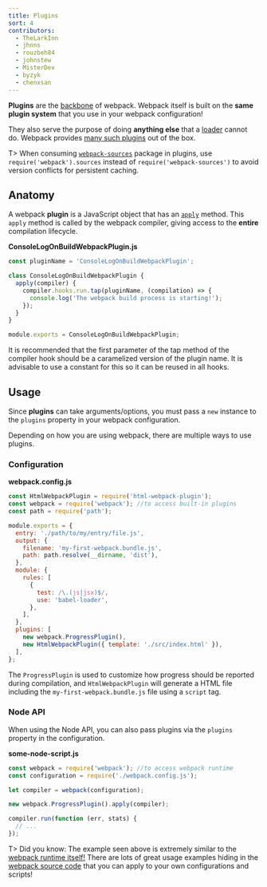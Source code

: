 ```yaml
---
title: Plugins
sort: 4
contributors:
  - TheLarkInn
  - jhnns
  - rouzbeh84
  - johnstew
  - MisterDev
  - byzyk
  - chenxsan
---
```


**Plugins** are the [backbone](https://github.com/webpack/tapable) of webpack. Webpack itself is built on the **same plugin system** that you use in your webpack configuration!

They also serve the purpose of doing **anything else** that a [loader](/concepts/loaders) cannot do. Webpack provides [many such plugins](/plugins/) out of the box.

T> When consuming [`webpack-sources`](https://github.com/webpack/webpack-sources) package in plugins, use `require('webpack').sources` instead of `require('webpack-sources')` to avoid version conflicts for persistent caching.

## Anatomy

A webpack **plugin** is a JavaScript object that has an [`apply`](https://developer.mozilla.org/en-US/docs/Web/JavaScript/Reference/Global_Objects/Function/apply) method. This `apply` method is called by the webpack compiler, giving access to the **entire** compilation lifecycle.

**ConsoleLogOnBuildWebpackPlugin.js**

```javascript
const pluginName = 'ConsoleLogOnBuildWebpackPlugin';

class ConsoleLogOnBuildWebpackPlugin {
  apply(compiler) {
    compiler.hooks.run.tap(pluginName, (compilation) => {
      console.log('The webpack build process is starting!');
    });
  }
}

module.exports = ConsoleLogOnBuildWebpackPlugin;
```

It is recommended that the first parameter of the tap method of the compiler hook should be a caramelized version of the plugin name. It is advisable to use a constant for this so it can be reused in all hooks.

## Usage

Since **plugins** can take arguments/options, you must pass a `new` instance to the `plugins` property in your webpack configuration.

Depending on how you are using webpack, there are multiple ways to use plugins.

### Configuration

**webpack.config.js**

```javascript
const HtmlWebpackPlugin = require('html-webpack-plugin');
const webpack = require('webpack'); //to access built-in plugins
const path = require('path');

module.exports = {
  entry: './path/to/my/entry/file.js',
  output: {
    filename: 'my-first-webpack.bundle.js',
    path: path.resolve(__dirname, 'dist'),
  },
  module: {
    rules: [
      {
        test: /\.(js|jsx)$/,
        use: 'babel-loader',
      },
    ],
  },
  plugins: [
    new webpack.ProgressPlugin(),
    new HtmlWebpackPlugin({ template: './src/index.html' }),
  ],
};
```

The `ProgressPlugin` is used to customize how progress should be reported during compilation, and `HtmlWebpackPlugin` will generate a HTML file including the `my-first-webpack.bundle.js` file using a `script` tag.

### Node API

When using the Node API, you can also pass plugins via the `plugins` property in the configuration.

**some-node-script.js**

```javascript
const webpack = require('webpack'); //to access webpack runtime
const configuration = require('./webpack.config.js');

let compiler = webpack(configuration);

new webpack.ProgressPlugin().apply(compiler);

compiler.run(function (err, stats) {
  // ...
});
```

T> Did you know: The example seen above is extremely similar to the [webpack runtime itself!](https://github.com/webpack/webpack/blob/e7087ffeda7fa37dfe2ca70b5593c6e899629a2c/bin/webpack.js#L290-L292) There are lots of great usage examples hiding in the [webpack source code](https://github.com/webpack/webpack) that you can apply to your own configurations and scripts!
